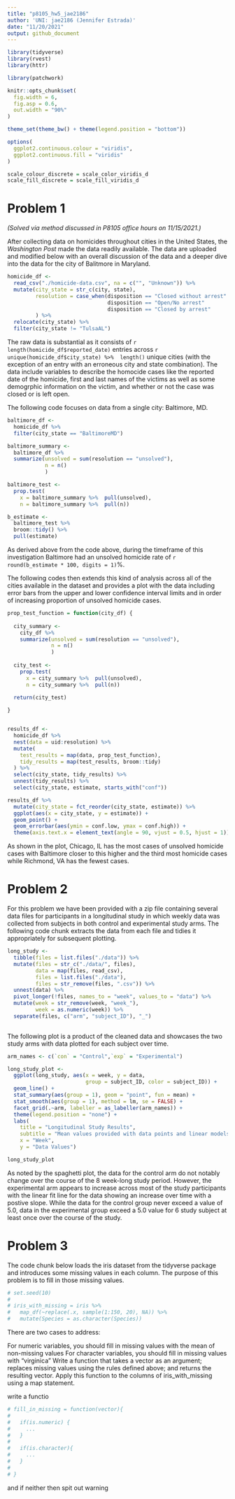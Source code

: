 ```yaml
---
title: "p8105_hw5_jae2186"
author: 'UNI: jae2186 (Jennifer Estrada)'
date: "11/20/2021"
output: github_document
---
```


```r
library(tidyverse)
library(rvest)
library(httr)

library(patchwork)

knitr::opts_chunk$set(
  fig.width = 6,
  fig.asp = 0.6,
  out.width = "90%"
)

theme_set(theme_bw() + theme(legend.position = "bottom"))

options(
  ggplot2.continuous.colour = "viridis",
  ggplot2.continuous.fill = "viridis"
)

scale_colour_discrete = scale_color_viridis_d
scale_fill_discrete = scale_fill_viridis_d
```

# Problem 1

<i>(Solved via method discussed in P8105 office hours on 11/15/2021.)</i>

After collecting data on homicides throughout cities in the United States, the <i>Washington Post</i> made the data readily available. The data are uploaded and modified below with an overall discussion of the data and a deeper dive into the data for the city of Balitmore in Maryland.

```r

homicide_df <-
  read_csv("./homicide-data.csv", na = c("", "Unknown")) %>% 
  mutate(city_state = str_c(city, state),
         resolution = case_when(disposition == "Closed without arrest" ~ "unsolved",
                                disposition == "Open/No arrest"        ~ "unsolved",
                                disposition == "Closed by arrest"      ~ "solved" )
         ) %>% 
  relocate(city_state) %>% 
  filter(city_state != "TulsaAL")

```

The raw data is substantial as it consists of `r length(homicide_df$reported_date)` entries across `r unique(homicide_df$city_state) %>%  length()` unique cities (with the exception of an entry with an erroneous city and state combination). The data include variables to describe the homocide cases like the reported date of the homicide, first and last names of the victims as well as some demogrphic information on the victim, and whether or not the case was closed or is left open. 

The following code focuses on data from a single city: Baltimore, MD. 

```r
baltimore_df <-
  homicide_df %>% 
  filter(city_state == "BaltimoreMD")

baltimore_summary <-
  baltimore_df %>% 
  summarize(unsolved = sum(resolution == "unsolved"),
            n = n()
            )

baltimore_test <-
  prop.test(
    x = baltimore_summary %>%  pull(unsolved),
    n = baltimore_summary %>%  pull(n))

b_estimate <- 
  baltimore_test %>% 
  broom::tidy() %>% 
  pull(estimate)
```

As derived above from the code above, during the timeframe of this investigation Baltimore had an unsolved homicide rate of `r round(b_estimate * 100, digits = 1)`%.

The following codes then extends this kind of analysis across all of the cities available in the dataset and provides a plot with the data including error bars from the upper and lower confidence interval limits and in order of increasing proportion of unsolved homicide cases. 

```r

prop_test_function = function(city_df) {
  
  city_summary <-
    city_df %>% 
    summarize(unsolved = sum(resolution == "unsolved"),
              n = n()
              )
  
  city_test <-
    prop.test(
      x = city_summary %>%  pull(unsolved),
      n = city_summary %>%  pull(n))
  
  return(city_test)

}


results_df <- 
  homicide_df %>% 
  nest(data = uid:resolution) %>% 
  mutate(
    test_results = map(data, prop_test_function),
    tidy_results = map(test_results, broom::tidy)
  ) %>% 
  select(city_state, tidy_results) %>% 
  unnest(tidy_results) %>% 
  select(city_state, estimate, starts_with("conf"))

```


```r

results_df %>% 
  mutate(city_state = fct_reorder(city_state, estimate)) %>% 
  ggplot(aes(x = city_state, y = estimate)) +
  geom_point() + 
  geom_errorbar(aes(ymin = conf.low, ymax = conf.high)) +
  theme(axis.text.x = element_text(angle = 90, vjust = 0.5, hjust = 1))

```

As shown in the plot, Chicago, IL has the most cases of unsolved homicide cases with Baltimore closer to this higher and the third most homicide cases while Richmond, VA has the fewest cases.

# Problem 2

For this problem we have been provided with a zip file containing several data files for participants in a longitudinal study in which weekly data was collected from subjects in both control and experimental study arms. The following code chunk extracts the data from each file and tidies it appropriately for subsequent plotting.

```r
long_study <-
  tibble(files = list.files("./data")) %>% 
  mutate(files = str_c("./data/", files),
         data = map(files, read_csv),
         files = list.files("./data"),
         files = str_remove(files, ".csv")) %>% 
  unnest(data) %>% 
  pivot_longer(!files, names_to = "week", values_to = "data") %>% 
  mutate(week = str_remove(week, "week_"),
         week = as.numeric(week)) %>% 
  separate(files, c("arm", "subject_ID"), "_") 
  
```

The following plot is a product of the cleaned data and showcases the two study arms with data plotted for each subject over time. 

```r
arm_names <- c(`con` = "Control",`exp` = "Experimental")

long_study_plot <- 
  ggplot(long_study, aes(x = week, y = data, 
                         group = subject_ID, color = subject_ID)) +
  geom_line() +
  stat_summary(aes(group = 1), geom = "point", fun = mean) +
  stat_smooth(aes(group = 1), method = lm, se = FALSE) +
  facet_grid(.~arm, labeller = as_labeller(arm_names)) +
  theme(legend.position = "none") +
  labs(
    title = "Longitudinal Study Results", 
    subtitle = "Mean values provided with data points and linear models in thick blue", 
    x = "Week",
    y = "Data Values")

long_study_plot
```

As noted by the spaghetti plot, the data for the control arm do not notably change over the course of the 8 week-long study period. However, the experimental arm appears to increase across most of the study participants with the linear fit line for the data showing an increase over time with a postive slope. While the data for the control group never exceed a value of 5.0, data in the experimental group exceed a 5.0 value for 6 study subject at least once over the course of the study. 

# Problem 3
The code chunk below loads the iris dataset from the tidyverse package and introduces some missing values in each column. The purpose of this problem is to fill in those missing values.

```r
# set.seed(10)
# 
# iris_with_missing = iris %>% 
#   map_df(~replace(.x, sample(1:150, 20), NA)) %>%
#   mutate(Species = as.character(Species))
```

There are two cases to address:

For numeric variables, you should fill in missing values with the mean of non-missing values
For character variables, you should fill in missing values with "virginica"
Write a function that takes a vector as an argument; replaces missing values using the rules defined above; and returns the resulting vector. Apply this function to the columns of iris_with_missing using a map statement.

write a functio

```r

# fill_in_missing = function(vector){
# 
#   if(is.numeric) {
#     ...
#   }
# 
#   if(is.character){
#     ...
#   }
# 
# }
```
and if neither then spit out warning

